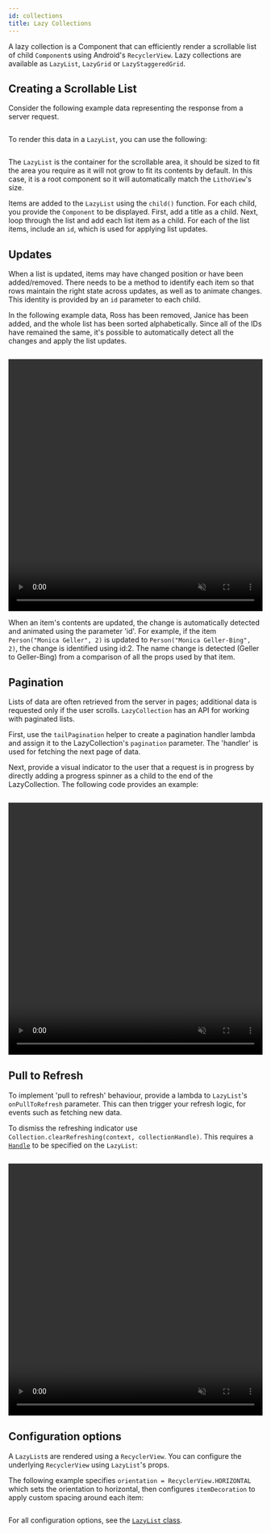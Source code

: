 ```yaml
---
id: collections
title: Lazy Collections
---
```



A lazy collection is a Component that can efficiently render a scrollable list of child `Component`s using Android's `RecyclerView`. Lazy collections are available as `LazyList`, `LazyGrid` or `LazyStaggeredGrid`.

## Creating a Scrollable List

Consider the following example data representing the response from a server request.

```kotlin file=sample/src/main/java/com/facebook/samples/litho/kotlin/collection/FriendsCollectionKComponent.kt start=start_original_data_example end=end_original_data_example
```

To render this data in a `LazyList`, you can use the following:

```kotlin file=sample/src/main/java/com/facebook/samples/litho/kotlin/collection/FriendsCollectionKComponent.kt start=start_example end=end_example
```

The `LazyList` is the container for the scrollable area, it should be sized to fit the area you require as it will not grow to fit its contents by default. In this case, it is a root component so it will automatically match the `LithoView`'s size.

Items are added to the `LazyList` using the `child()` function. For each child, you provide the `Component` to be displayed. First, add a title as a child. Next, loop through the list and add each list item as a child. For each of the list items, include an `id`, which is used for applying list updates.

## Updates

When a list is updated, items may have changed position or have been added/removed. There needs to be a method to identify each item so that rows maintain the right state across updates, as well as to animate changes. This identity is provided by an `id` parameter to each child.

In the following example data, Ross has been removed, Janice has been added, and the whole list has been sorted alphabetically. Since all of the IDs have remained the same, it's possible to automatically detect all the changes and apply the list updates.

```kotlin file=sample/src/main/java/com/facebook/samples/litho/kotlin/collection/FriendsCollectionKComponent.kt start=start_modified_data_example end=end_modified_data_example
```

<video loop="true" autoplay="true" class="video" width="100%" height="500px"  muted="true">
  <source type="video/webm" src={useBaseUrl("/videos/update_data.webm")}></source>
  <p>Your browser does not support the video element.</p>
</video>

When an item's contents are updated, the change is automatically detected and animated using the parameter 'id'. For example, if the item `Person("Monica Geller", 2)` is updated to `Person("Monica Geller-Bing", 2)`, the change is identified using id:2. The name change is detected (Geller to Geller-Bing) from a comparison of all the props used by that item.

## Pagination

Lists of data are often retrieved from the server in pages; additional data is requested only if the user scrolls. `LazyCollection` has an API for working with paginated lists.

First, use the `tailPagination` helper to create a pagination handler lambda and assign it to the LazyCollection's `pagination` parameter. The 'handler' is used for fetching the next page of data.

Next, provide a visual indicator to the user that a request is in progress by directly adding a progress spinner as a child to the end of the LazyCollection. The following code provides an example:

```kotlin file=sample/src/main/java/com/facebook/samples/litho/kotlin/collection/PaginationCollectionKComponent.kt start=start_example end=end_example
```

<video loop="true" autoplay="true" class="video" width="100%" height="500px" muted="true">
  <source type="video/webm" src={useBaseUrl("/videos/pagination.webm")}></source>
  <p>Your browser does not support the video element.</p>
</video>

## Pull to Refresh

To implement 'pull to refresh' behaviour, provide a lambda to `LazyList`'s `onPullToRefresh` parameter. This can then trigger your refresh logic, for events such as fetching new data.

To dismiss the refreshing indicator use `Collection.clearRefreshing(context, collectionHandle)`. This requires a [`Handle`](/codegen/trigger-events.md) to be specified on the `LazyList`:

```kotlin file=sample/src/main/java/com/facebook/samples/litho/kotlin/collection/PullToRefreshCollectionKComponent.kt start=start_example end=end_example
```

<video loop="true" autoplay="true" class="video" width="100%" height="500px"  muted="true">
  <source type="video/webm" src={useBaseUrl("/videos/pull_to_refresh.webm")}></source>
  <p>Your browser does not support the video element.</p>
</video>

## Configuration options

A `LazyList`s are rendered using a `RecyclerView`. You can configure the underlying `RecyclerView` using `LazyList`'s props.

The following example specifies `orientation = RecyclerView.HORIZONTAL` which sets the orientation to horizontal, then configures `itemDecoration` to apply custom spacing around each item:

```kotlin file=sample/src/main/java/com/facebook/samples/litho/kotlin/collection/HorizontalScrollKComponent.kt start=start_example end=end_example
```

For all configuration options, see the [`LazyList` class](https://github.com/facebook/litho/blob/master/litho-widget-kotlin/src/main/kotlin/com/facebook/litho/widget/collection/LazyList.kt).
